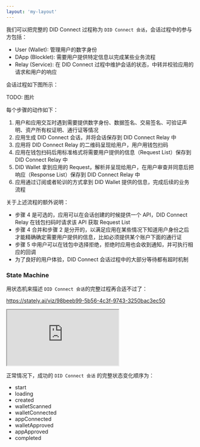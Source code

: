 ```yaml
---
layout: 'my-layout'
---
```


我们可以把完整的 DID Connect 过程称为 `DID Connect 会话`，会话过程中的参与方包括：

- User (Wallet): 管理用户的数字身份
- DApp (Blocklet): 需要用户提供特定信息以完成某些业务流程
- Relay (Service): 在 DID Connect 过程中维护会话的状态，中转并校验应用的请求和用户的响应

会话过程如下图所示：

TODO: 图片

每个步骤的动作如下：

1. 用户和应用交互时遇到需要提供数字身份、数据签名、交易签名、可验证声明、资产所有权证明、通行证等情况
2. 应用生成 DID Connect 会话，并将会话保存到 DID Connect Relay 中
3. 应用将 DID Connect Relay 的二维码呈现给用户，用户用钱包扫码
4. 应用在钱包扫码后用标准格式将需要用户提供的信息（Request List）保存到 DID Connect Relay 中
5. DID Wallet 拿到应用的 Request，解析并呈现给用户，在用户审查并同意后把响应（Response List）保存到 DID Connect Relay 中
6. 应用通过订阅或者轮训的方式拿到 DID Wallet 提供的信息，完成后续的业务流程

关于上述流程的额外说明：

- 步骤 4 是可选的，应用可以在会话创建的时候提供一个 API，DID Connect Relay 在钱包扫码时请求该 API 获取 Request List
- 步骤 4 合并和步骤 2 是分开的，以满足应用在某些情况下知道用户身份之后才能精确确定需要用户提供的信息，比如必须提供某个账户下面的通行证
- 步骤 5 中用户可以在钱包中选择拒绝，拒绝时应用也会收到通知，并可执行相应的回调
- 为了良好的用户体验，DID Connect 会话过程中的大部分等待都有超时机制

### State Machine

用状态机来描述 `DID Connect 会话`的完整过程再合适不过了：

https://stately.ai/viz/98beeb99-5b56-4c3f-9743-3250bac3ec50

<iframe
  src="https://stately.ai/viz/embed/98beeb99-5b56-4c3f-9743-3250bac3ec50?mode=viz&panel=code&showOriginalLink=1&readOnly=1&pan=0&zoom=1&controls=1"
  sandbox="allow-same-origin allow-scripts"></iframe>

正常情况下，成功的 `DID Connect 会话` 的完整状态变化顺序为：

- start
- loading
- created
- walletScanned
- walletConnected
- appConnected
- walletApproved
- appApproved
- completed
